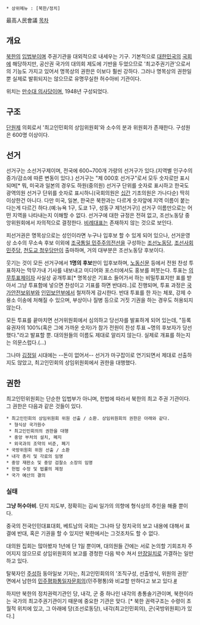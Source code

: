  * 상위메뉴 : [북한/정치]

最高人民會議
[[목차]]
== 개요 ==
[[북한]]의 [[입법부]]이며 주권기관을 대외적으로 내세우는 기구. 기본적으로 [[대한민국]]의 [[국회]]에 해당하지만, 공산권 국가의 대의회 제도에 기반을 두었으므로 '최고주권기관'으로서의 기능도 가지고 있어서 명목상의 권한은 이보다 훨씬 강하다. 그러나 명목상의 권한일 뿐 실제로 발휘되지는 않으므로 유명무실한 허수아비 기관이다.

위치는 [[만수대 의사당]]이며, 1948년 구성되었다.

== 구조 ==
[[단원제]] 의회로서 '최고인민회의 상임위원회'와 소수의 분과 위원회가 존재한다. 구성원은 600명 이상이다.

== 선거 ==
선거구는 소선거구제이며, 전국에 600~700개 가량의 선거구가 있다.(지역별 인구수의 증가/감소에 따른 변동이 있다.) 선거구는 "제 000호 선거구"로서 모두 숫자로만 표시되며[* 뭐, 미국과 일본의 경우도 하원(중의원) 선거구 단위를 숫자로 표시하고 한국도 광역의원 선거구 단위를 숫자로 표시하니(국회의원은 [[십간]] 기초의원은 가나다순) 딱히 이상한건 아니다. 다만 미국, 일본, 한국은 북한과는 다르게 숫자앞에 지역 이름이 붙는다는게 다르긴 하다.(예:뉴욕 1구, 도쿄 1구, 성동구 제1선거구)] 선거구 이름만으로는 어떤 지역을 나타내는지 이해할 수 없다. 선거구에 대한 규정은 전혀 없고, 조선노동당 중앙위원회에서 자의적으로 결정한다. [[비례대표]]는 존재하지 않는 것으로 보인다.

피선거권은 명목상으로는 성인이라면 누구나 입후보 할 수 있게 되어 있으나, 선거운영상 소수의 무소속 후보 이외에 [[조국통일 민주주의전선]]을 구성하는 [[조선노동당]], [[조선사회민주당]], [[천도교 청우당]]만이 출마하며, 거의 대부분은 조선노동당 후보이다.

웃기는 것이 모든 선거구에서 '''1명의 후보'''만이 입후보하며, [[노동신문]] 등에서 전원 찬성 투표하자는 막무가내 기사를 내보내고 미디어와 포스터에서도 홍보를 퍼붓는다. 투표는 [[의무투표제]]이자 사실상 공개투표[* 명목상은 기표소 들어가서 하는 비밀투표지만 표를 받아서 그냥 투표함에 넣으면 찬성이고 기표를 하면 반대라..]로 진행되며, 투표 과정은 [[국가안전보위부]]와 [[인민보안부]]에서 철저하게 감시한다. 반대 투표를 한 자는 체포, 강제 수용소 이송에 처해질 수 있으며, 부상이나 질병 등으로 거짓 기권을 하는 경우도 허용되지 않는다.

모든 투표를 끝마치면 선거위원회에서 심의하고 당선자를 발표하게 되어 있는데, "등록 유권자의 100%(혹은 그에 가까운 숫자)가 참가 전원이 찬성 투표 ~명의 후보자가 당선했다."라고 발표할 뿐. 대의원들의 이름도 제대로 알리지 않는다. 실제로 개표를 하는지는 의문스럽다.(...)

그나마 [[김정일]] 시대에는 --돈이 없어서-- 선거가 마구잡이로 연기되면서 제대로 선출하지도 않았고, 최고인민회의 상임위원회에서 권한을 대행했다.

== 권한 ==
최고인민위원회는 단순한 입법부가 아니며, 헌법에 따라서 북한의 최고 주권 기관이다. 그 권한은 다음과 같은 것들이 있다.

 * 최고인민회의 상임위원회 위원 선출 / 소환. 상임위원회의 권한은 아래와 같다.
  * 형식상 국가원수
  * 최고인민회의의 권한을 대행
  * 중앙 부처의 설치, 폐지
  * 외국과의 조약의 비준, 폐기
 * 국방위원회 위원 선출 / 소환
 * 내각 총리 및 각료의 임명
 * 중앙 재판소 및 중앙 검찰소 소장의 임명
 * 헌법 수정 및 법률의 제정
 * 국가 예산의 결의

=== 실태 ===
'''그냥 허수아비'''. 단지 지도부, 정확히는 김씨 일가의 의향에 형식상의 추인을 해줄 뿐이다.

중국의 전국인민대표대회, 베트남의 국회는 그나마 당 정치국의 보고 내용에 대해서 표결에 반대, 혹은 기권을 할 수 있지만 북한에서는 그것조차도 할 수 없다. 

대의원 집회는 많아봤자 1년에 단 1일 뿐이며, 대의원들 간에는 서로 논의할 기회조차 주어지지 않으므로 상임위원회의 보고를 경청한 다음 박수 쳐서 [[만장일치]]로 가결하는 일만 하고 있다.

탈북자인 [[주성하]] 동아일보 기자는, 최고인민회의의 '조직구성, 선출방식, 위원의 권한' 면에서 남한의 [[민주평화통일자문회의]](민주평통)와 비교할 만하다고 보고 있다.[http://blog.donga.com/nambukstory/archives/75762 #]

하지만 북한의 정치권력기관인 당, 내각, 군 중 하나인 내각의 총통솔기관이며, 북한이라는 국가의 최고주권기관이기 때문에 중요한 기관은 맞다. [* 북한 권력구조는 수령이 초월적 위치에 있고, 그 아래에 당(조선로동당), 내각(최고인민회의), 군(국방위원회)가 있다.]

